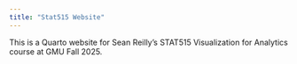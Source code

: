 ```yaml
---
title: "Stat515 Website"
---
```


This is a Quarto website for Sean Reilly's STAT515 Visualization for Analytics course at GMU Fall 2025.
